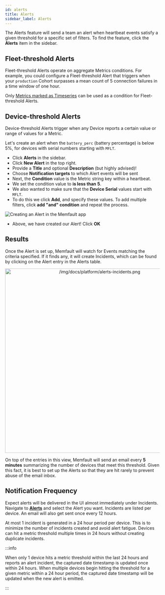```yaml
---
id: alerts
title: Alerts
sidebar_label: Alerts
---
```


The Alerts feature will send a team an alert when heartbeat events satisfy a
given threshold for a specific set of filters. To find the feature, click the
**Alerts** item in the sidebar.

## Fleet-threshold Alerts

Fleet-threshold Alerts operate on aggregate Metrics conditions. For example, you
could configure a Fleet-threshold Alert that triggers when your `production`
Cohort surpasses a mean count of 5 connection failures in a time window of one
hour.

Only [Metrics marked as Timeseries](/docs/platform/metrics#timeseries) can be
used as a condition for Fleet-threshold Alerts.

## Device-threshold Alerts

Device-threshold Alerts trigger when any Device reports a certain value or range
of values for a Metric.

Let's create an alert when the `battery_perc` (battery percentage) is below 5%,
for devices with serial numbers starting with `MFLT`.

- Click **Alerts** in the sidebar.
- Click **New Alert** in the top right.
- Provide a **Title** and optional **Description** (but highly advised)!
- Choose **Notification targets** to which Alert events will be sent
- Next, the **Condition** value is the Metric string key within a heartbeat.
- We set the condition value to **is less than** **5**.
- We also wanted to make sure that the **Device Serial** values start with
  `MFLT`.
- To do this we click **Add**, and specify these values. To add multiple
  filters, click **add "and" condition** and repeat the process.

![Creating an Alert in the Memfault app](/img/docs/platform/alerts-create.png)

- Above, we have created our Alert! Click **OK**

## Results

Once the Alert is set up, Memfault will watch for Events matching the criteria
specified. If it finds any, it will create Incidents, which can be found by
clicking on the Alert entry in the Alerts table.

<p align="center">
  <img
    width="600"
    src="/img/docs/platform/alerts-incidents.png"
    alt="/img/docs/platform/alerts-incidents.png"
  />
</p>

On top of the entries in this view, Memfault will send an email every **5
minutes** summarizing the number of devices that meet this threshold. Given this
fact, it is best to set up the Alerts so that they are hit rarely to prevent
abuse of the email inbox.

## Notification Frequency

Expect alerts will be delivered in the UI almost immediately under Incidents.
Navigate to
[**Alerts**](https://app.memfault.com/organizations/-/projects/-/alerts) and
select the Alert you want. Incidents are listed per device. An email will also
get sent once every 12 hours.

At most 1 incident is generated in a 24 hour period per device. This is to
minimize the number of incidents created and avoid alert fatigue. Devices can
hit a metric threshold multiple times in 24 hours without creating duplicate
incidents.

:::info

When only 1 device hits a metric threshold within the last 24 hours and reports
an alert incident, the captured date timestamp is updated once within 24 hours.
When multiple devices begin hitting the threshold for a given metric within a 24
hour period, the captured date timestamp will be updated when the new alert is
emitted.

:::
